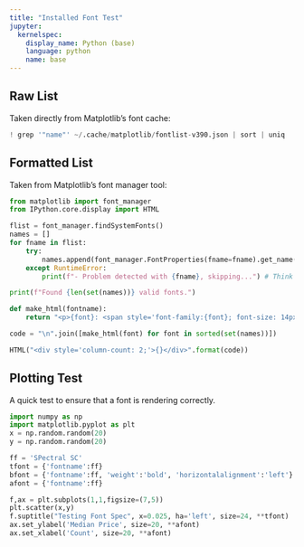 ```yaml
---
title: "Installed Font Test"
jupyter:
  kernelspec:
    display_name: Python (base)
    language: python
    name: base
---
```


## Raw List

Taken directly from Matplotlib's font cache:

```python
! grep '"name"' ~/.cache/matplotlib/fontlist-v390.json | sort | uniq
```

## Formatted List

Taken from Matplotlib's font manager tool:

```python
from matplotlib import font_manager
from IPython.core.display import HTML

flist = font_manager.findSystemFonts()
names = []
for fname in flist:
    try:
        names.append(font_manager.FontProperties(fname=fname).get_name())
    except RuntimeError:
        print(f"- Problem detected with {fname}, skipping...") # Think the issue is emoji-support/colour fonts

print(f"Found {len(set(names))} valid fonts.")

def make_html(fontname):
    return "<p>{font}: <span style='font-family:{font}; font-size: 14px;'>{font}</p>".format(font=fontname)

code = "\n".join([make_html(font) for font in sorted(set(names))])

HTML("<div style='column-count: 2;'>{}</div>".format(code))
```

## Plotting Test

A quick test to ensure that a font is rendering correctly.

```python
import numpy as np
import matplotlib.pyplot as plt
x = np.random.random(20)
y = np.random.random(20)

ff = 'SPectral SC'
tfont = {'fontname':ff}
bfont = {'fontname':ff, 'weight':'bold', 'horizontalalignment':'left'}
afont = {'fontname':ff}

f,ax = plt.subplots(1,1,figsize=(7,5))
plt.scatter(x,y)
f.suptitle("Testing Font Spec", x=0.025, ha='left', size=24, **tfont)
ax.set_ylabel('Median Price', size=20, **afont)
ax.set_xlabel('Count', size=20, **afont)
```


